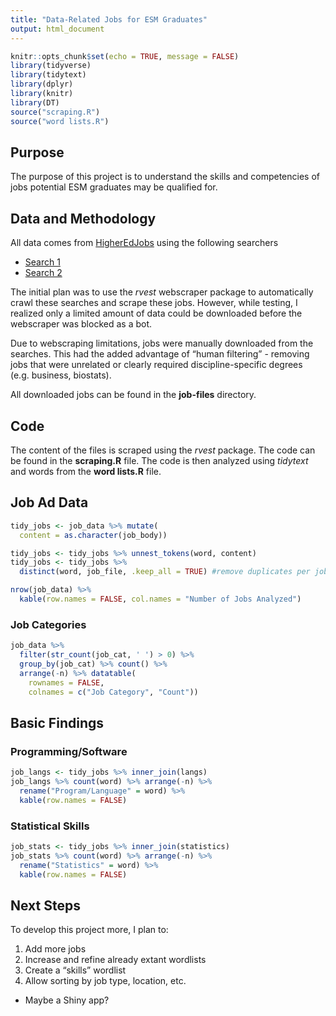 ```yaml
---
title: "Data-Related Jobs for ESM Graduates"
output: html_document
---
```


```r
knitr::opts_chunk$set(echo = TRUE, message = FALSE)
library(tidyverse)
library(tidytext)
library(dplyr)
library(knitr)
library(DT)
source("scraping.R")
source("word lists.R")
```

## Purpose

The purpose of this project is to understand the skills and competencies of jobs potential ESM graduates may be qualified for.

## Data and Methodology

All data comes from [HigherEdJobs](http://www.higheredjobs.com) using the following searchers

* [Search 1](https://www.higheredjobs.com/search/advanced_action.cfm?JobCat=14&JobCat=212&JobCat=148&JobCat=27&JobCat=31&JobCat=43&PosType=1&PosType=2&InstType=1&InstType=2&InstType=3&Keyword=quantitative+OR+statistics+OR+measurement+OR+data&Remote=1&Remote=2&Region=&Submit=Search+Jobs)
* [Search 2](https://www.higheredjobs.com/search/advanced_action.cfm?PosType=1&PosType=2&InstType=1&InstType=2&InstType=3&Keyword=%22data+scientist%22+OR+%22data+engineer%22+OR+%22data+analyst%22&Remote=1&Remote=2&Region=&Submit=Search+Jobs) 

The initial plan was to use the *rvest* webscraper package to automatically crawl these searches and scrape these jobs. However, while testing, I realized only a limited amount of data could be downloaded before the webscraper was blocked as a bot. 

Due to webscraping limitations, jobs were manually downloaded from the searches. This had the added advantage of "human filtering" - removing jobs that were unrelated or clearly required discipline-specific degrees (e.g. business, biostats).

All downloaded jobs can be found in the **job-files** directory.

## Code

The content of the files is scraped using the *rvest* package. The code can be found in the **scraping.R** file. The code is then analyzed using *tidytext* and words from the **word lists.R** file.


## Job Ad Data {.tabset .tabset-fade}

``` r
tidy_jobs <- job_data %>% mutate(
  content = as.character(job_body))

tidy_jobs <- tidy_jobs %>% unnest_tokens(word, content) 
tidy_jobs <- tidy_jobs %>%
  distinct(word, job_file, .keep_all = TRUE) #remove duplicates per job

nrow(job_data) %>%
  kable(row.names = FALSE, col.names = "Number of Jobs Analyzed")
```
### Job Categories

``` r
job_data %>%
  filter(str_count(job_cat, ' ') > 0) %>%
  group_by(job_cat) %>% count() %>% 
  arrange(-n) %>% datatable(
    rownames = FALSE,
    colnames = c("Job Category", "Count"))
```

## Basic Findings {.tabset .tabset-fade}

### Programming/Software

``` r
job_langs <- tidy_jobs %>% inner_join(langs)
job_langs %>% count(word) %>% arrange(-n) %>%
  rename("Program/Language" = word) %>%
  kable(row.names = FALSE)
```

### Statistical Skills

``` r
job_stats <- tidy_jobs %>% inner_join(statistics)
job_stats %>% count(word) %>% arrange(-n) %>%
  rename("Statistics" = word) %>%
  kable(row.names = FALSE)
```


## Next Steps

To develop this project more, I plan to:

1. Add more jobs
2. Increase and refine already extant wordlists
3. Create a "skills" wordlist
4. Allow sorting by job type, location, etc.
  + Maybe a Shiny app?
